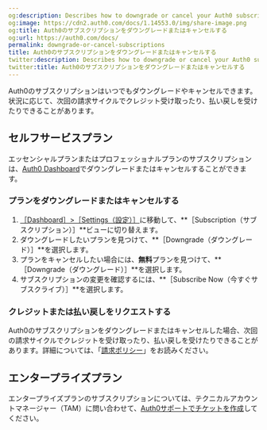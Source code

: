 ```yaml
---
og:description: Describes how to downgrade or cancel your Auth0 subscription.
og:image: https://cdn2.auth0.com/docs/1.14553.0/img/share-image.png
og:title: Auth0のサブスクリプションをダウングレードまたはキャンセルする
og:url: https://auth0.com/docs/
permalink: downgrade-or-cancel-subscriptions
title: Auth0のサブスクリプションをダウングレードまたはキャンセルする
twitter:description: Describes how to downgrade or cancel your Auth0 subscription.
twitter:title: Auth0のサブスクリプションをダウングレードまたはキャンセルする
---
```


Auth0のサブスクリプションはいつでもダウングレードやキャンセルできます。状況に応じて、次回の請求サイクルでクレジット受け取ったり、払い戻しを受けたりできることがあります。

## セルフサービスプラン

エッセンシャルプランまたはプロフェッショナルプランのサブスクリプションは、[Auth0 Dashboard](%24%7Bmanage_url%7D)でダウングレードまたはキャンセルすることができます。

### プランをダウングレードまたはキャンセルする

1. [［Dashboard］>［Settings（設定）］](%24%7Bmanage_url%7D/#/tenant)に移動して、**［Subscription（サブスクリプション）］**ビューに切り替えます。
2. ダウングレードしたいプランを見つけて、**［Downgrade（ダウングレード）］**を選択します。
3. プランをキャンセルしたい場合には、**無料**プランを見つけて、**［Downgrade（ダウングレード）］**を選択します。
4. サブスクリプションの変更を確認するには、**［Subscribe Now（今すぐサブスクライブ）］**を選択します。

### クレジットまたは払い戻しをリクエストする

Auth0のサブスクリプションをダウングレードまたはキャンセルした場合、次回の請求サイクルでクレジットを受け取ったり、払い戻しを受けたりできることがあります。詳細については、「[請求ポリシー](/support/policies/billing-policy)」をお読みください。

## エンタープライズプラン

エンタープライズプランのサブスクリプションについては、テクニカルアカウントマネージャー（TAM）に問い合わせて、[Auth0サポートでチケットを作成](/support/open-and-manage-support-tickets)してください。